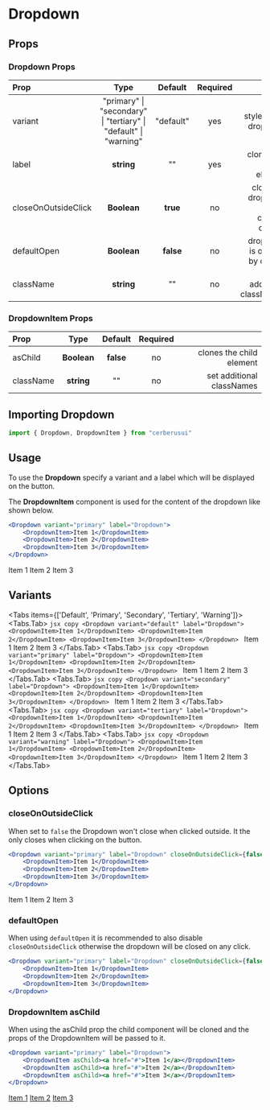 
# Dropdown

## Props
### Dropdown Props
|Prop|Type|Default| Required | |
| :------------ | :---------: | :----------: | :----------: | ----------: |
| variant       |    "primary" &#124; "secondary" &#124; "tertiary" &#124; <br /> "default" &#124; "warning"    | "default" | yes | style of the dropdown
| label     |    **string**     |    "" | yes | clones the child element
| closeOnOutsideClick     |    **Boolean**     |    **true** | no | close the dropdown when clicking outside
| defaultOpen     |    **Boolean**     |    **false** | no | dropdown is opened by default
| className | **string** | "" | no | set additional classNames

### DropdownItem Props
|Prop|Type|Default| Required | |
| :------------ | :---------: | :----------: | :----------: | ----------: |
| asChild     |    **Boolean**     |    **false** | no | clones the child element
| className | **string** | "" | no | set additional classNames

## Importing Dropdown
```jsx copy
import { Dropdown, DropdownItem } from "cerberusui"
```

## Usage
To use the **Dropdown** specify a variant and a label which will be displayed on the button.

The **DropdownItem** component is used for the content of the dropdown like shown below.
```jsx copy
<Dropdown variant="primary" label="Dropdown">
    <DropdownItem>Item 1</DropdownItem>
    <DropdownItem>Item 2</DropdownItem>
    <DropdownItem>Item 3</DropdownItem>
</Dropdown>
```
<Dropdown variant="primary" label="Dropdown">
    <DropdownItem>Item 1</DropdownItem>
    <DropdownItem>Item 2</DropdownItem>
    <DropdownItem>Item 3</DropdownItem>
</Dropdown>

## Variants
<Tabs items={['Default', 'Primary', 'Secondary', 'Tertiary', 'Warning']}>
    <Tabs.Tab>
    ```jsx copy
    <Dropdown variant="default" label="Dropdown">
        <DropdownItem>Item 1</DropdownItem>
        <DropdownItem>Item 2</DropdownItem>
        <DropdownItem>Item 3</DropdownItem>
    </Dropdown>
    ```
    <Dropdown variant="default" label="Dropdown">
        <DropdownItem>Item 1</DropdownItem>
        <DropdownItem>Item 2</DropdownItem>
        <DropdownItem>Item 3</DropdownItem>
    </Dropdown>
    </Tabs.Tab>
    <Tabs.Tab>
    ```jsx copy
    <Dropdown variant="primary" label="Dropdown">
        <DropdownItem>Item 1</DropdownItem>
        <DropdownItem>Item 2</DropdownItem>
        <DropdownItem>Item 3</DropdownItem>
    </Dropdown>
    ```
    <Dropdown variant="primary" label="Dropdown">
        <DropdownItem>Item 1</DropdownItem>
        <DropdownItem>Item 2</DropdownItem>
        <DropdownItem>Item 3</DropdownItem>
    </Dropdown>
    </Tabs.Tab>
    <Tabs.Tab>
    ```jsx copy
    <Dropdown variant="secondary" label="Dropdown">
        <DropdownItem>Item 1</DropdownItem>
        <DropdownItem>Item 2</DropdownItem>
        <DropdownItem>Item 3</DropdownItem>
    </Dropdown>
    ```
    <Dropdown variant="secondary" label="Dropdown">
        <DropdownItem>Item 1</DropdownItem>
        <DropdownItem>Item 2</DropdownItem>
        <DropdownItem>Item 3</DropdownItem>
    </Dropdown>
    </Tabs.Tab>
    <Tabs.Tab>
    ```jsx copy
    <Dropdown variant="tertiary" label="Dropdown">
        <DropdownItem>Item 1</DropdownItem>
        <DropdownItem>Item 2</DropdownItem>
        <DropdownItem>Item 3</DropdownItem>
    </Dropdown>
    ```
    <Dropdown variant="tertiary" label="Dropdown">
        <DropdownItem>Item 1</DropdownItem>
        <DropdownItem>Item 2</DropdownItem>
        <DropdownItem>Item 3</DropdownItem>
    </Dropdown>
    </Tabs.Tab>
        <Tabs.Tab>
    ```jsx copy
    <Dropdown variant="warning" label="Dropdown">
        <DropdownItem>Item 1</DropdownItem>
        <DropdownItem>Item 2</DropdownItem>
        <DropdownItem>Item 3</DropdownItem>
    </Dropdown>
    ```
    <Dropdown variant="warning" label="Dropdown">
        <DropdownItem>Item 1</DropdownItem>
        <DropdownItem>Item 2</DropdownItem>
        <DropdownItem>Item 3</DropdownItem>
    </Dropdown>
    </Tabs.Tab>
</Tabs>

## Options
### closeOnOutsideClick
When set to `false` the Dropdown won't close when clicked outside. It the only closes when clicking on the button.
```jsx copy
<Dropdown variant="primary" label="Dropdown" closeOnOutsideClick={false}>
    <DropdownItem>Item 1</DropdownItem>
    <DropdownItem>Item 2</DropdownItem>
    <DropdownItem>Item 3</DropdownItem>
</Dropdown>
```

<Dropdown variant="primary" label="Dropdown" closeOnOutsideClick={false}>
    <DropdownItem>Item 1</DropdownItem>
    <DropdownItem>Item 2</DropdownItem>
    <DropdownItem>Item 3</DropdownItem>
</Dropdown>

### defaultOpen
When using `defaultOpen` it is recommended to also disable `closeOnOutsideClick` otherwise the dropdown will be closed on any click.

```jsx copy
<Dropdown variant="primary" label="Dropdown" closeOnOutsideClick={false} defaultOpen={true}>
    <DropdownItem>Item 1</DropdownItem>
    <DropdownItem>Item 2</DropdownItem>
    <DropdownItem>Item 3</DropdownItem>
</Dropdown>
```

### DropdownItem asChild
When using the asChild prop the child component will be cloned and the props of the DropdownItem will be passed to it.
```jsx copy
<Dropdown variant="primary" label="Dropdown">
    <DropdownItem asChild><a href="#">Item 1</a></DropdownItem>
    <DropdownItem asChild><a href="#">Item 2</a></DropdownItem>
    <DropdownItem asChild><a href="#">Item 3</a></DropdownItem>
</Dropdown>
```
<Dropdown variant="primary" label="Dropdown">
    <DropdownItem asChild><a href="#">Item 1</a></DropdownItem>
    <DropdownItem asChild><a href="#">Item 2</a></DropdownItem>
    <DropdownItem asChild><a href="#">Item 3</a></DropdownItem>
</Dropdown>
